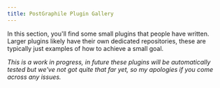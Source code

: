 ```yaml
---
title: PostGraphile Plugin Gallery
---
```



In this section, you'll find some small plugins that people have written. Larger plugins likely have their own dedicated repositories, these are typically just examples of how to achieve a small goal.

_This is a work in progress, in future these plugins will be automatically tested but we've not got quite that far yet, so my apologies if you come across any issues._

<DocCardList />
